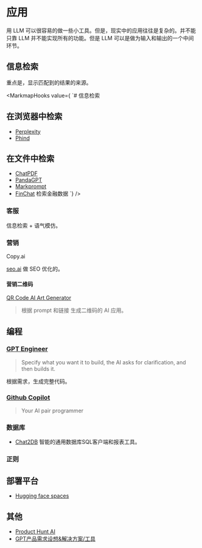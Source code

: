
# 应用
用 LLM 可以很容易的做一些小工具。但是，现实中的应用往往是复杂的。并不能只靠 LLM 并不能实现所有的功能。但是 LLM 可以是做为输入和输出的一个中间环节。

## 信息检索
重点是，显示匹配到的结果的来源。

<MarkmapHooks
  value={
`# 信息检索
## 在浏览器中检索
* [Perplexity](https://www.perplexity.ai/)
* [Phind](https://www.phind.com/)
## 在文件中检索
* [ChatPDF](https://www.chatpdf.com/)
* [PandaGPT](https://www.pandagpt.io/)
* [Markprompt](https://github.com/motifland/markprompt)
* [FinChat](https://finchat.io/) 检索金融数据
`}
/>

### 客服
信息检索 + 语气模仿。

### 营销
Copy.ai

[seo.ai](https://seo.ai/) 做 SEO 优化的。

#### 营销二维码
[QR Code AI Art Generator](https://huggingface.co/spaces/huggingface-projects/QR-code-AI-art-generator)
> 根据 prompt 和链接 生成二维码的 AI 应用。

## 编程
### [GPT Engineer](https://github.com/AntonOsika/gpt-engineer)
> Specify what you want it to build, the AI asks for clarification, and then builds it.

根据需求，生成完整代码。

### [Github Copilot](https://github.com/features/copilot)
> Your AI pair programmer

### 数据库
* [Chat2DB](https://github.com/chat2db/Chat2DB) 智能的通用数据库SQL客户端和报表工具。

### 正则


## 部署平台
* [Hugging face spaces](https://huggingface.co/spaces)

## 其他
* [Product Hunt AI](https://www.producthunt.com/topics/artificial-intelligence)
* [GPT产品需求设想&解决方案/工具](https://bytedance.feishu.cn/sheets/TcHTsRSczhda3BtpLQ4cMeVNnSf)
